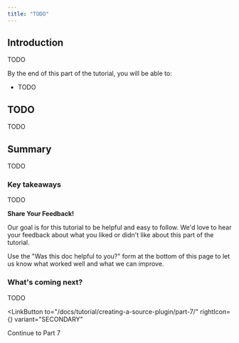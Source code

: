 ```yaml
---
title: "TODO"
---
```



## Introduction

TODO

By the end of this part of the tutorial, you will be able to:

- TODO

## TODO

TODO

## Summary

TODO

### Key takeaways

TODO

<Announcement>

**Share Your Feedback!**

Our goal is for this tutorial to be helpful and easy to follow. We'd love to hear your feedback about what you liked or didn't like about this part of the tutorial.

Use the "Was this doc helpful to you?" form at the bottom of this page to let us know what worked well and what we can improve.

</Announcement>

### What's coming next?

TODO

<LinkButton
  to="/docs/tutorial/creating-a-source-plugin/part-7/"
  rightIcon={<MdArrowForward />}
  variant="SECONDARY"
>
  Continue to Part 7
</LinkButton>